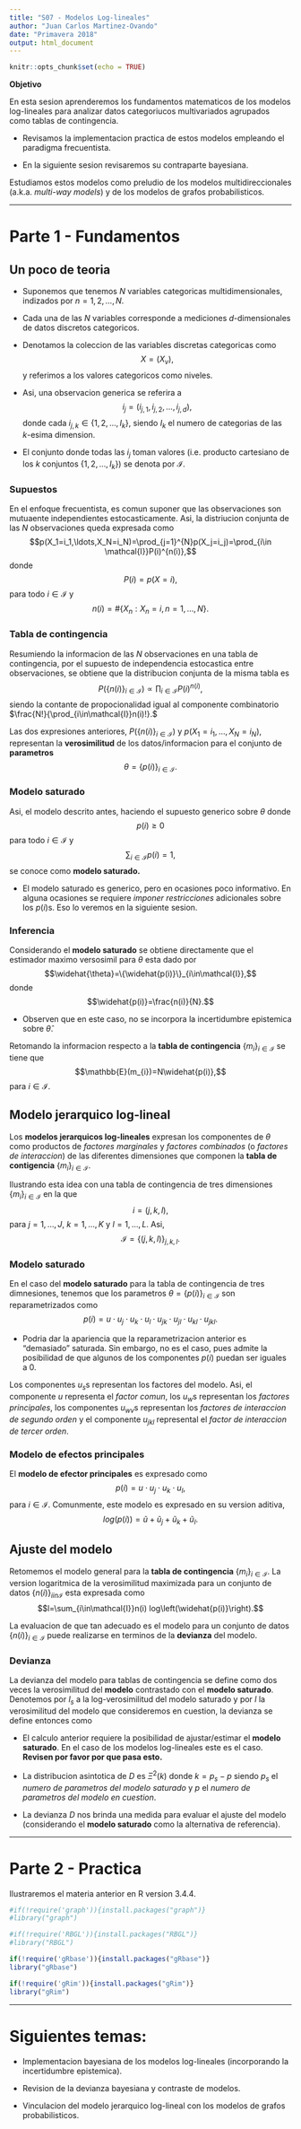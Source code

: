 ```yaml
---
title: "S07 - Modelos Log-lineales"
author: "Juan Carlos Martinez-Ovando"
date: "Primavera 2018"
output: html_document
---
```


```r
knitr::opts_chunk$set(echo = TRUE)

```

**Objetivo**

En esta sesion aprenderemos los fundamentos matematicos de los modelos log-lineales para analizar datos categoriucos multivariados agrupados como tablas de contingencia.

* Revisamos la implementacion practica de estos modelos empleando el paradigma frecuentista.

* En la siguiente sesion revisaremos su contraparte bayesiana.

Estudiamos estos modelos como preludio de los modelos multidireccionales (a.k.a. *multi-way models*) y de los modelos de grafos probabilisticos.

---

# Parte 1 - Fundamentos

## Un poco de teoria

* Suponemos que tenemos $N$ variables categoricas multidimensionales, indizados por $n=1,2,\ldots,N$. 

* Cada una de las $N$ variables corresponde a mediciones $d$-dimensionales de datos discretos categoricos.

* Denotamos la coleccion de las variables discretas categoricas como $$X=(X_{v}),$$ y referimos a los valores categoricos como niveles.

* Asi, una observacion generica se referira a $$i_j=(i_{j,1},i_{j,2},\ldots,i_{j,d}),$$
donde cada $i_{j,k} \in \{1,2,\ldots,I_k\},$ siendo $I_k$ el numero de categorias de las $k$-esima dimension.

* El conjunto donde todas las $i_j$ toman valores (i.e. producto cartesiano de los $k$ conjuntos $\{1,2,\ldots,I_k\}$) se denota por $\mathcal{I}$.

### Supuestos

En el enfoque frecuentista, es comun suponer que las observaciones son mutuaente independientes estocasticamente. Asi, la distriucion conjunta de las $N$ observaciones queda expresada como $$p(X_1=i_1,\ldots,X_N=i_N)=\prod_{j=1}^{N}p(X_j=i_j)=\prod_{i\in \mathcal{I}}P(i)^{n(i)},$$
donde $$P(i)=p(X=i),$$ para todo $i\in \mathcal{I}$ y $$n(i)=\#\{X_n:X_n=i,n=1,\ldots,N\}.$$

### Tabla de contingencia

Resumiendo la informacion de las $N$ observaciones en una tabla de contingencia, por el supuesto de independencia estocastica entre observaciones, se obtiene que la distribucion conjunta de la misma tabla es
$$P\left(\{n(i)\}_{i\in\mathcal{I}}\right)\propto \prod_{i\in \mathcal{I}}P(i)^{n(i)},$$
siendo la contante de propocionalidad igual al componente combinatorio $\frac{N!}{\prod_{i\in\mathcal{I}}n(i)!}.$

Las dos expresiones anteriores, $P\left(\{n(i)\}_{i\in\mathcal{I}}\right)$ y $p(X_1=i_1,\ldots,X_N=i_N)$, representan la **verosimilitud** de los datos/informacion para el conjunto de **parametros** $$\theta=\{p(i)\}_{i\in\mathcal{I}}.$$

### Modelo saturado

Asi, el modelo descrito antes, haciendo el supuesto generico sobre $\theta$ donde $$p(i)\geq 0$$ para todo $i\in\mathcal{I}$ y $$\sum_{i\in\mathcal{I}}p(i)=1,$$ se conoce como **modelo saturado.**

* El modelo saturado es generico, pero en ocasiones poco informativo. En alguna ocasiones se requiere *imponer restricciones* adicionales sobre los $p(i)$s. Eso lo veremos en la siguiente sesion.

### Inferencia

Considerando el **modelo saturado** se obtiene directamente que el estimador maximo versosimil para $\theta$ esta dado por $$\widehat{\theta}=\{\widehat{p(i)}\}_{i\in\mathcal{I}},$$ donde $$\widehat{p(i)}=\frac{n(i)}{N}.$$

* Observen que en este caso, no se incorpora la incertidumbre epistemica sobre $\hat{\theta}.$

Retomando la informacion respecto a la **tabla de contingencia** $\{m_{i}\}_{i\in\mathcal{I}}$ se tiene que $$\mathbb{E}(m_{i})=N\widehat{p(i)},$$ para $i\in\mathcal{I}.$

## Modelo jerarquico log-lineal

Los **modelos jerarquicos log-lineales** expresan los componentes de $\theta$ como productos de _factores marginales_ y _factores combinados_ (o _factores de interaccion_) de las diferentes dimensiones que componen la **tabla de contigencia** $\{m_i\}_{i\in\mathcal{I}}.$

Ilustrando esta idea con una tabla de contingencia de tres dimensiones $\{m_i\}_{i\in\mathcal{I}}$ en la que $$i=(j,k,l),$$ para $j=1,\ldots,J$, $k=1,\ldots,K$ y $l=1,\ldots,L$. Asi, $$\mathcal{I}=\{(j,k,l)\}_{j,k,l}.$$

### Modelo saturado

En el caso del **modelo saturado** para la tabla de contingencia de tres dimnesiones, tenemos que los parametros $\theta=\{p(i)\}_{i\in\mathcal{I}}$ son reparametrizados como $$p(i)=u \cdot u_{j} \cdot u_{k} \cdot u_{l} \cdot u_{jk} \cdot u_{jl} \cdot u_{kl} \cdot u_{jkl}.$$

* Podria dar la apariencia que la reparametrizacion anterior es "demasiado" saturada. Sin embargo, no es el caso, pues admite la posibilidad de que algunos de los componentes $p(i)$ puedan ser iguales a 0. 

Los componentes $u_{s}$s representan los factores del modelo. Asi, el componente $u$ representa el _factor comun_, los $u_{w}$s representan los _factores principales_, los componentes $u_{wv}$s representan los _factores de interaccion de segundo orden_ y el componente $u_{jkl}$ represental el _factor de interaccion de tercer orden_.

### Modelo de efectos principales

El **modelo de efector principales** es expresado como $$p(i)=u \cdot u_{j} \cdot u_{k} \cdot u_{l},$$ para $i\in\mathcal{I}.$ Comunmente, este modelo es expresado en su version aditiva,
$$log(p(i))=\tilde{u}+\tilde{u}_{j}+\tilde{u}_{k}+\tilde{u}_{l}.$$

## Ajuste del modelo

Retomemos el modelo general para la **tabla de contingencia** $\{m_{i}\}_{i\in\mathcal{I}}$. La version logaritmica de la verosimilitud maximizada para un conjunto de datos $\{n(i)\}_{iin\mathcal{I}}$ esta expresada como $$l=\sum_{i\in\mathcal{I}}n(i) log\left(\widehat{p(i)}\right).$$

La evaluacion de que tan adecuado es el modelo para un conjunto de datos $\{n(i)\}_{i\in\mathcal{I}}$ puede realizarse en terminos de la **devianza** del modelo.

### Devianza

La devianza del modelo para tablas de contingencia se define como dos veces la verosimilitud del **modelo** contrastado con el **modelo saturado**. Denotemos por $l_s$ a la log-verosimilitud del modelo saturado y por $l$ la verosimilitud del modelo que consideremos en cuestion, la devianza se define entonces como \begin{eqnarray}D & = & 2\left(\hat{l}_s-\hat{l}\right)\\ & = & 2\sum_{i\in\mathcal{I}} n(i)log\left(\frac{n(i)}{\widehat{m(i)}}\right).\end{eqnarray}

* El calculo anterior requiere la posibilidad de ajustar/estimar el **modelo saturado**. En el caso de los modelos log-lineales este es el caso. **Revisen por favor por que pasa esto.**

* La distribucion asintotica de $D$ es $\Xi^{2}(k)$ donde $k=p_s-p$ siendo $p_s$ el _numero de parametros del modelo saturado_ y $p$ el _numero de parametros del modelo en cuestion_.

* La devianza $D$ nos brinda una medida para evaluar el ajuste del modelo (considerando el **modelo saturado** como la alternativa de referencia).

---

# Parte 2 - Practica

Ilustraremos el materia anterior en R version 3.4.4.

```r
#if(!require('graph')){install.packages("graph")}
#library("graph")

#if(!require('RBGL')){install.packages("RBGL")}
#library("RBGL")

if(!require('gRbase')){install.packages("gRbase")}
library("gRbase")

if(!require('gRim')){install.packages("gRim")}
library("gRim")
```

---


# Siguientes temas:

* Implementacion bayesiana de los modelos log-lineales (incorporando la incertidumbre epistemica).

* Revision de la devianza bayesiana y contraste de modelos.

* Vinculacion del modelo jerarquico log-lineal con los modelos de grafos probabilisticos.